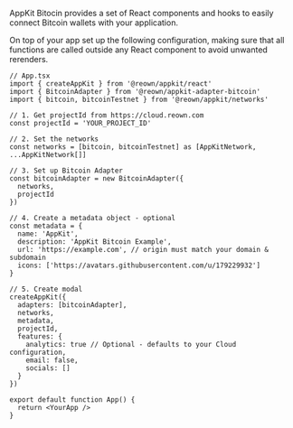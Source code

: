 AppKit Bitocin provides a set of React components and hooks to easily connect Bitcoin wallets with your application.

On top of your app set up the following configuration, making sure that all functions are called outside any React component to avoid unwanted rerenders.

```tsx
// App.tsx
import { createAppKit } from '@reown/appkit/react'
import { BitcoinAdapter } from '@reown/appkit-adapter-bitcoin'
import { bitcoin, bitcoinTestnet } from '@reown/appkit/networks'

// 1. Get projectId from https://cloud.reown.com
const projectId = 'YOUR_PROJECT_ID'

// 2. Set the networks
const networks = [bitcoin, bitcoinTestnet] as [AppKitNetwork, ...AppKitNetwork[]]

// 3. Set up Bitcoin Adapter
const bitcoinAdapter = new BitcoinAdapter({
  networks,
  projectId
})

// 4. Create a metadata object - optional
const metadata = {
  name: 'AppKit',
  description: 'AppKit Bitcoin Example',
  url: 'https://example.com', // origin must match your domain & subdomain
  icons: ['https://avatars.githubusercontent.com/u/179229932']
}

// 5. Create modal
createAppKit({
  adapters: [bitcoinAdapter],
  networks,
  metadata,
  projectId,
  features: {
    analytics: true // Optional - defaults to your Cloud configuration,
    email: false,
    socials: []
  }
})

export default function App() {
  return <YourApp />
}
```
